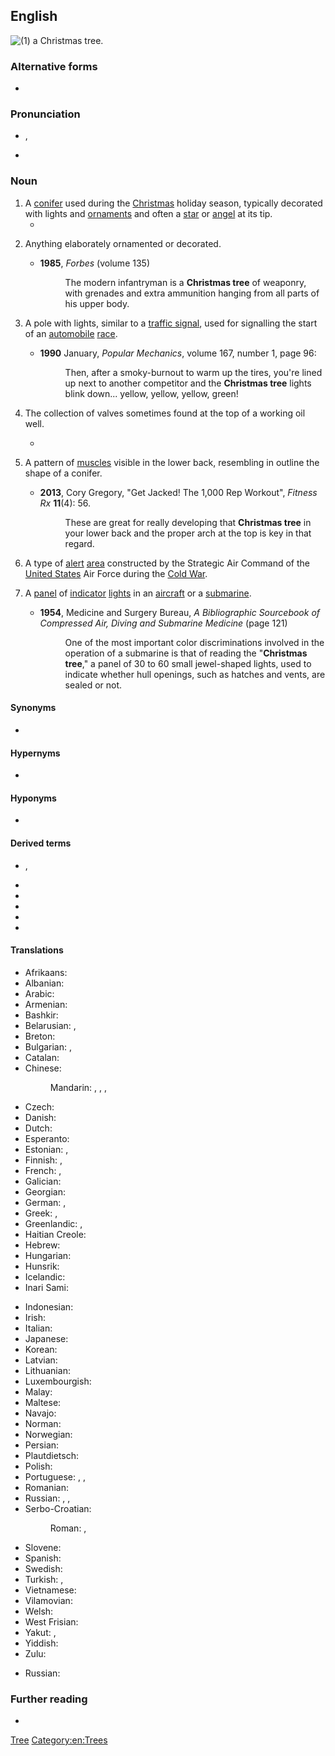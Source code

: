==English==
[[File:Árbol_de_navidad_en_un_hogar_chileno,_2006.jpg|thumb|(1) a Christmas tree.]]
{{emojipic|u1f384|🎄}}

===Alternative forms===
* {{alter|en|Christmas's tree||rare; only in sense of the seasonal decorative tree}}

===Pronunciation===
* {{enPR|krĭsʹ-məs-trē}}, {{IPA|en|/ˈkɹɪsməs tɹiː/}}
* {{audio|en|En-ca-Christmas_tree.ogg|Audio (CA)}}

===Noun===
{{en-noun}}

# A [[conifer]] used during the [[Christmas]] holiday season, typically decorated with lights and [[ornament]]s and often a [[star]] or [[angel]] at its tip.
#* {{quote-text|en|year=1994|author={{w|Stephen Fry}}|title={{w|The Hippopotamus}}|chapter=2|passage=At the very moment he cried out, David realised that what he had run into was only the '''Christmas tree'''. Disgusted with himself at such cowardice, he spat a needle from his mouth, stepped back from the tree and listened. There were no sounds of any movement upstairs: no shouts, no sleepy grumbles, only a gentle tinkle from the decorations as the tree had recovered from the collision.}}
# {{lb|en|informal|by extension}} Anything elaborately ornamented or decorated.
#* '''1985''', ''Forbes'' (volume 135)
#*: The modern infantryman is a '''Christmas tree''' of weaponry, with grenades and extra ammunition hanging from all parts of his upper body.
# {{lb|en|racing}} A pole with lights, similar to a [[traffic signal]], used for signalling the start of an [[automobile]] [[race]].
#* '''1990''' January, ''Popular Mechanics'', volume 167, number 1, page 96:
#*: Then, after a smoky-burnout to warm up the tires, you're lined up next to another competitor and the '''Christmas tree''' lights blink down... yellow, yellow, yellow, green!
# {{lb|en|oil industry|_|jargon}} The collection of valves sometimes found at the top of a working oil well.
#* {{quote-text|en|year=2011|author=Robert Heidersbach|title=Metallurgy and Corrosion Control in Oil and Gas Production|page=232|isbn=0470248483|passage=Wellheads, which support downhole tubing, casing, and other components, are connected at the top of wells to '''Christmas trees''', which control production rates and fluid flows out of the well and may also direct fluids and equipment into the well}}
# {{lb|en|bodybuilding}} A pattern of [[muscle]]s visible in the lower back, resembling in outline the shape of a conifer.
#* '''2013''', Cory Gregory, "Get Jacked! The 1,000 Rep Workout", ''Fitness Rx'' '''11'''(4): 56.
#*: These are great for really developing that '''Christmas tree''' in your lower back and the proper arch at the top is key in that regard.
# {{lb|en|aviation|historical}} A type of [[alert]] [[area]] constructed by the Strategic Air Command of the [[United States]] Air Force during the [[Cold War]].
# {{lb|en|military|slang}} A [[panel]] of [[indicator]] [[light]]s in an [[aircraft]] or a [[submarine]].
#* '''1954''', Medicine and Surgery Bureau, ''A Bibliographic Sourcebook of Compressed Air, Diving and Submarine Medicine'' (page 121)
#*: One of the most important color discriminations involved in the operation of a submarine is that of reading the "'''Christmas tree'''," a panel of 30 to 60 small jewel-shaped lights, used to indicate whether hull openings, such as hatches and vents, are sealed or not.

====Synonyms====
* {{l|en|holiday tree}}

====Hypernyms====
* {{l|en|tree}}

====Hyponyms====
* {{l|en|Charlie Brown tree}}

====Derived terms====
* {{l|en|Charlie Brown Christmas tree}}, {{l|en|Charlie Brown's Christmas tree}}
* {{l|en|Christmas tree bill}}
* {{l|en|Christmas tree effect}}
* {{l|en|Christmas tree formation}}
* {{l|en|dressed up like a Christmas tree}}
* {{l|en|lit up like a Christmas tree}}

====Translations====
{{trans-top|tree used during the Christmas holiday season}}
* Afrikaans: {{t+|af|kersboom}}
* Albanian: {{t|sq|pema e Vitit të Ri}}
* Arabic: {{t|ar|شَجَرَةُ اَلْمِيلَادِ|f}}
* Armenian: {{t+|hy|տոնածառ}}
* Bashkir: {{t|ba|шыршы}}
* Belarusian: {{t|be|ёлка|f|sc=Cyrl}}, {{t|be|калядная ёлка|f|sc=Cyrl}}
* Breton: {{t|br|gwezenn Nedeleg|f}}
* Bulgarian: {{t+|bg|елха|f}}, {{t|bg|ко́ледна елха́|f}}
* Catalan: {{t|ca|arbre de Nadal}}
* Chinese:
*: Mandarin: {{t|cmn|耶誕樹|sc=Hani}}, {{t|cmn|耶诞树|tr=yēdànshù|sc=Hani}}, {{t+|cmn|聖誕樹|sc=Hani}}, {{t+|cmn|圣诞树|tr=shèngdànshù|sc=Hani}}
* Czech: {{t|cs|vánoční stromeček|m}}
* Danish: {{t+|da|juletræ|n}}
* Dutch: {{t+|nl|kerstboom|m}}
* Esperanto: {{t|eo|Kristnaska arbo}}
* Estonian: {{t+|et|jõulupuu}}, {{t+|et|jõulukuusk}}
* Finnish: {{t+|fi|joulukuusi}}, {{t+|fi|joulupuu}}
* French: {{t+|fr|arbre de Noël|m}}, {{t+|fr|sapin de Noël|m}}
* Galician: {{t+|gl|árbore de Nadal|f}}
* Georgian: {{t+|ka|საშობაო ნაძვის ხე}}
* German: {{t+|de|Weihnachtsbaum|m}}, {{t+|de|Christbaum|m}}
* Greek: {{t|el|δένδρο των Χριστουγέννων|n}}, {{t|el|χριστουγεννιάτικο δένδρο|n}}
* Greenlandic: {{t|kl|orpik}}, {{t|kl|orpiliaq}}
* Haitian Creole: {{t|ht|abdenwel}}
* Hebrew: {{t|he|[[עץ]] [[חג המולד]]|m}}
* Hungarian: {{t+|hu|karácsonyfa}}
* Hunsrik: {{t|hrx|Weinachtsbaam|m}}
* Icelandic: {{t+|is|jólatré|n}}
* Inari Sami: {{t|smn|juovlâmuorâ}}
{{trans-mid}}
* Indonesian: {{t|id|pohon Natal}}
* Irish: {{t|ga|crann Nollag}}
* Italian: {{t+|it|albero di Natale|m}}
* Japanese: {{t+|ja|クリスマスツリー|tr=kurisumasutsurī}}
* Korean: {{t|ko|크리스마스 트리}}
* Latvian: {{t-needed|lv}}
* Lithuanian: {{t-needed|lt}}
* Luxembourgish: {{t|lb|Chrëschtbeemchen|m}}
* Malay: {{t|ms|pokok Krismas}}
* Maltese: {{t|mt|siġra tal-Milied}}
* Navajo: {{t|nv|chʼóyáázh naashchʼąąʼígíí}}
* Norman: {{t|nrf|arbre d'Noué|m}}
* Norwegian: {{t+|no|juletre|n}}
* Persian: {{t|fa|درخت کریسمس}}
* Plautdietsch: {{t|pdt|Wienachtsboom|m}}
* Polish: {{t+|pl|choinka|f}}
* Portuguese: {{t+|pt|árvore de Natal|f}}, {{t|pt|pinheiro de natal|m}}, {{t|pt|pinheirinho|m}}
* Romanian: {{t+|ro|pom de Crăciun}}
* Russian: {{t+|ru|ёлка|f}}, {{t+|ru|нового́дняя ёлка|f}}, {{t|ru|рожде́ственская ёлка|f}}
* Serbo-Croatian:
*: Roman: {{t|sh|božićno drvce}}, {{t+|sh|krȉzbān}} {{qualifier|Bosnia}}
* Slovene: {{t|sl|božično drevo|n}}
* Spanish: {{t+|es|árbol de Navidad|m}}
* Swedish: {{t+|sv|julgran|c}}
* Turkish: {{t|tr|yılbaşı ağacı}}, {{t+|tr|Noel ağacı}}
* Vietnamese: {{t|vi|cây Nô-en}}
* Vilamovian: {{t|wym|krisbaojm|m}}
* Welsh: {{t|cy|coeden Nadolig}}
* West Frisian: {{t|fy|krystbeam}}
* Yakut: {{t|sah|ёлка}}, {{t|sah|[[саҥа]] [[дьыллааҕы]] [[ёлка]]}}
* Yiddish: {{t|yi|ניטלבוים|m}}
* Zulu: {{t|zu|Isihlahla sikakhisimuzi}}
{{trans-bottom}}

{{trans-top|pole with lights}}
{{trans-mid}}
{{trans-bottom}}

{{trans-top|collection of valves}}
* Russian: {{t|ru|фонта́нная армату́ра|f}}
{{trans-mid}}
{{trans-bottom}}

{{trans-top|pattern of muscles}}
{{trans-mid}}
{{trans-bottom}}

===Further reading===
* {{pedia}}

[[Category:en:Christmas|Tree]]
[[Category:en:Trees]]